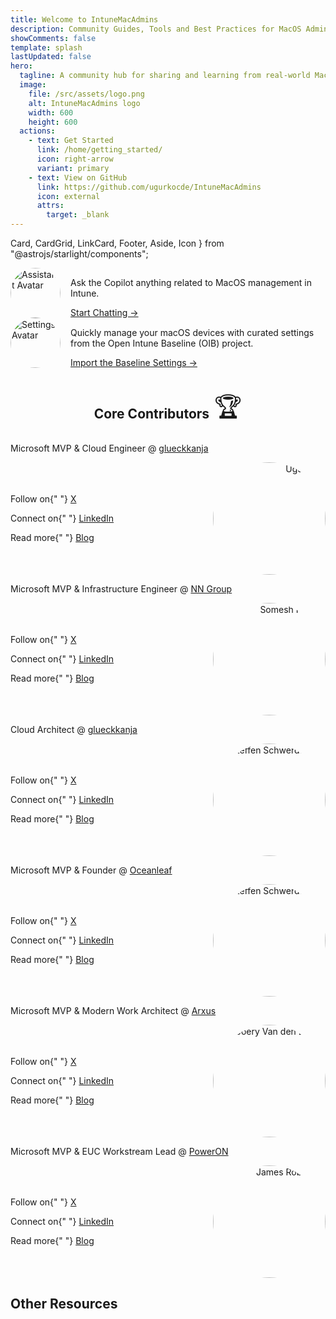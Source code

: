 ```yaml
---
title: Welcome to IntuneMacAdmins
description: Community Guides, Tools and Best Practices for MacOS Admins that Manage their devices with Microsoft Intune.
showComments: false
template: splash
lastUpdated: false
hero:
  tagline: A community hub for sharing and learning from real-world MacOS experiences, featuring guides, scripts, tools, and best practices — all in one website. Continuously improved and updated by experts.
  image:
    file: /src/assets/logo.png
    alt: IntuneMacAdmins logo
    width: 600
    height: 600
  actions:
    - text: Get Started
      link: /home/getting_started/
      icon: right-arrow
      variant: primary
    - text: View on GitHub
      link: https://github.com/ugurkocde/IntuneMacAdmins
      icon: external
      attrs:
        target: _blank
---
```


  Card,
  CardGrid,
  LinkCard,
  Footer,
  Aside,
  Icon
} from "@astrojs/starlight/components";


<GithubStar />
<div class="reduced-margin">
  <Sponsors />
</div>

<CardGrid>
  <Card title="Chat with the Copilot" icon="star">
    <div style="display: flex; align-items: center;">
      <div style="flex: 0 0 auto; margin-right: 1rem;">
        <img
          src="assistant_avatar.webp"
          alt="Assistant Avatar"
          style="width: 80px; height: 80px; border-radius: 50%;"
          data-zoom-off
        />
      </div>
      <div style="flex: 1;">
        <p>Ask the Copilot anything related to MacOS management in Intune.</p>
        <a href="https://copilot.intunemacadmins.com" target="_blank">Start Chatting →</a>
      </div>
    </div>
  </Card>
  <Card title="Jumpstart with our Baseline Settings" icon="rocket">
    <div style="display: flex; align-items: center;">
      <div style="flex: 0 0 auto; margin-right: 1rem;">
        <img
          src="settings_avatar.webp"
          alt="Settings Avatar"
          style="width: 80px; height: 80px; border-radius: 50%;"
          data-zoom-off
        />
      </div>
      <div style="flex: 1;">
        <p>Quickly manage your macOS devices with curated settings from the Open Intune Baseline (OIB) project.</p>
        <a href="/baselinesettings/import" target="_blank">Import the Baseline Settings →</a>
      </div>
    </div>
  </Card>
</CardGrid>

<div style="text-align: center; display: flex; justify-content: center; align-items: center; margin-top: 2rem; margin-bottom: 1rem;  text-shadow: 0 0 10px rgba(255, 255, 255, 0.5);">
  <h2 style="margin-right: 0.5rem;">Core Contributors</h2>
  <span style="font-size: 2.5rem;">🏆</span>
</div>

<CardGrid>
  <Card title="Ugur Koc">
    <p>Microsoft MVP & Cloud Engineer @ <a href="https://www.glueckkanja.com/en/" target="_blank">glueckkanja</a></p>
    <div style="display: flex; align-items: center;">
      <div style="flex: 1;">
        <p>
          Follow on{" "}
          <a href="https://x.com/UgurKocDe" target="_blank">
            X
          </a>
        </p>
        <p>
          Connect on{" "}
          <a href="https://www.linkedin.com/in/ugurkocde/" target="_blank">
            LinkedIn
          </a>
        </p>
        <p>
          Read more{" "}
          <a href="https://ugurkoc.de" target="_blank">
            Blog
          </a>
        </p>
      </div>
      <div style="flex: 1; text-align: right;">
        <img
          src="ugur_koc.webp"
          alt="Ugur Koc"
          style="width: 180px; height: 180px; border-radius: 50%;"
          data-zoom-off
        />
      </div>
    </div>
  </Card>
  <Card title="Somesh Pathak">
    <p>Microsoft MVP & Infrastructure Engineer @ <a href="https://www.nn-group.com/home.htm" target="_blank">NN Group</a></p>
    <div style="display: flex; align-items: center;">
      <div style="flex: 1;">
        <p>
          Follow on{" "}
          <a href="https://x.com/pathak_somesh" target="_blank">
            X
          </a>
        </p>
        <p>
          Connect on{" "}
          <a href="https://www.linkedin.com/in/someshpathak/" target="_blank">
            LinkedIn
          </a>
        </p>
        <p>
          Read more{" "}
          <a href="https://www.intuneirl.com/" target="_blank">
            Blog
          </a>
        </p>
      </div>
      <div style="flex: 1; text-align: right;">
        <img
          src="somesh_pathak.webp"
          alt="Somesh Pathak"
          style="width: 180px; height: 180px; border-radius: 50%;"
          data-zoom-off
        />
      </div>
    </div>
  </Card>
  <Card title="Steffen Schwerdtfeger">
    <p>Cloud Architect @ <a href="https://www.glueckkanja.com/en/" target="_blank">glueckkanja</a></p>
    <div style="display: flex; align-items: center;">
      <div style="flex: 1;">
        <p>
          Follow on{" "}
          <a href="https://x.com/SteffenAtCloud" target="_blank">
            X
          </a>
        </p>
        <p>
          Connect on{" "}
          <a href="https://www.linkedin.com/in/steffen-schwerdtfeger/" target="_blank">
            LinkedIn
          </a>
        </p>
        <p>
          Read more{" "}
          <a href="https://www.manage-everything.cloud/" target="_blank">
            Blog
          </a>
        </p>
      </div>
      <div style="flex: 1; text-align: right;">
        <img
          src="steffen_schwerdtfeger.webp"
          alt="Steffen Schwerdtfeger"
          style="width: 180px; height: 180px; border-radius: 50%;"
          data-zoom-off
        />
      </div>
    </div>
  </Card>
   <Card title="Niklas Tinner">
    <p>Microsoft MVP & Founder @ <a href="https://www.oceanleaf.ch/" target="_blank">Oceanleaf</a></p>
    <div style="display: flex; align-items: center;">
      <div style="flex: 1;">
        <p>
          Follow on{" "}
          <a href="https://x.com/NiklasTinner" target="_blank">
            X
          </a>
        </p>
        <p>
          Connect on{" "}
          <a href="https://www.linkedin.com/in/niklas-tinner/" target="_blank">
            LinkedIn
          </a>
        </p>
        <p>
          Read more{" "}
          <a href="https://www.oceanleaf.ch/" target="_blank">
            Blog
          </a>
        </p>
      </div>
      <div style="flex: 1; text-align: right;">
        <img
          src="niklas_tinner.webp"
          alt="Steffen Schwerdtfeger"
          style="width: 180px; height: 180px; border-radius: 50%;"
          data-zoom-off
        />
      </div>
    </div>
  </Card>
  <Card title="Joery Van den Bosch">
    <p>Microsoft MVP & Modern Work Architect @ <a href="https://www.arxus.eu/en" target="_blank">Arxus</a></p>
    <div style="display: flex; align-items: center;">
      <div style="flex: 1;">
        <p>
          Follow on{" "}
          <a href="https://x.com/joerieke" target="_blank">
            X
          </a>
        </p>
        <p>
          Connect on{" "}
          <a href="https://www.linkedin.com/in/joery/" target="_blank">
            LinkedIn
          </a>
        </p>
        <p>
          Read more{" "}
          <a href="https://intunestuff.com/" target="_blank">
            Blog
          </a>
        </p>
      </div>
      <div style="flex: 1; text-align: right;">
        <img
          src="joery_vandenbosch.webp"
          alt="Joery Van den Bosch"
          style="width: 180px; height: 180px; border-radius: 50%;"
          data-zoom-off
        />
      </div>
    </div>
  </Card>
  <Card title="James Robinson">
    <p>Microsoft MVP & EUC Workstream Lead @ <a href="https://poweronplatforms.com/" target="_blank">PowerON</a></p>
    <div style="display: flex; align-items: center;">
      <div style="flex: 1;">
        <p>
          Follow on{" "}
          <a href="https://x.com/SkipToEndpoint" target="_blank">
            X
          </a>
        </p>
        <p>
          Connect on{" "}
          <a href="https://www.linkedin.com/in/skiptotheendpoint/" target="_blank">
            LinkedIn
          </a>
        </p>
        <p>
          Read more{" "}
          <a href="https://skiptotheendpoint.co.uk/" target="_blank">
            Blog
          </a>
        </p>
      </div>
      <div style="flex: 1; text-align: right;">
        <img
          src="james_robinson.webp"
          alt="James Robinson"
          style="width: 180px; height: 180px; border-radius: 50%;"
          data-zoom-off
        />
      </div>
    </div>
  </Card>
</CardGrid>

<LinkCard
  title="Community Contributors ❤️"
  description="Thank you to all our contributors for your invaluable support in enhancing IntuneMacAdmins. Your dedication and contributions are greatly appreciated!"
  href="https://intunemacadmins.com/home/contributors/"
  target="_blank"
/>

<LinkCard
  title="Contribute to IntuneMacAdmins.com on GitHub!"
  description="Add your name to the list of contributors by contributing to IntuneMacAdmins on GitHub"
  href="https://github.com/ugurkocde/IntuneMacAdmins"
  target="_blank"
/>

## Other Resources

<CardGrid>
  <LinkCard
    title="Official Microsoft Docs for MacOS Management"
    href="https://learn.microsoft.com/en-us/mem/intune/fundamentals/deployment-guide-enrollment-macos"
    target="_blank"
  />
  <LinkCard
    title="Microsoft Mac Admins Group on LinkedIn"
    href="https://www.linkedin.com/groups/13007354/"
    target="_blank"
  />
  <LinkCard
    title="Mac Admins Slack"
    href="https://join.slack.com/t/macadmins/shared_invite/zt-2li6s6akl-ZaR7ZVwg6Tj~8XPSUgFQ~Q"
    target="_blank"
  />
  <LinkCard
    title="Mac Admins Software"
    href="https://macadmins.software/"
    target="_blank"
  />
</CardGrid>

